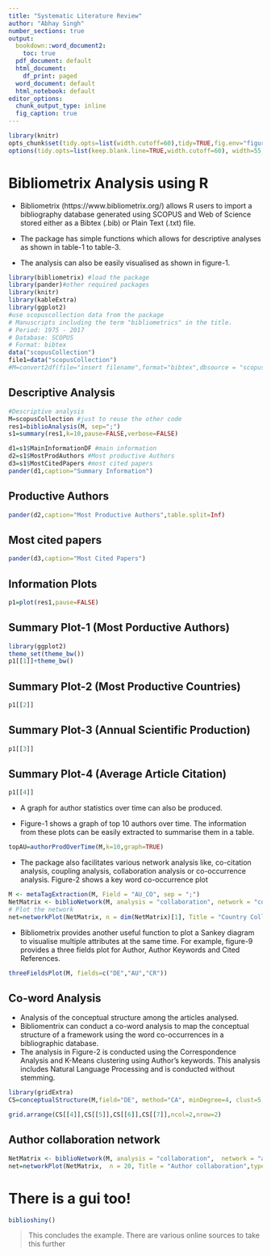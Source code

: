 ```yaml
---
title: "Systematic Literature Review"
author: "Abhay Singh"
number_sections: true
output:
  bookdown::word_document2:
    toc: true
  pdf_document: default
  html_document:
    df_print: paged
  word_document: default
  html_notebook: default
editor_options:
  chunk_output_type: inline
  fig_caption: true
---
```


```r
library(knitr)
opts_chunk$set(tidy.opts=list(width.cutoff=60),tidy=TRUE,fig.env="figure",message=FALSE,warning=FALSE)
options(tidy.opts=list(keep.blank.line=TRUE,width.cutoff=60), width=55,out.width='10cm',out.height='10cm',breaklines=TRUE,fig.widht=8,fig.height=8)
```


# Bibliometrix Analysis using R

* Bibliometrix (https://www.bibliometrix.org/) allows R users to import a bibliography database generated using SCOPUS and Web of Science stored either as a Bibtex (.bib) or Plain Text (.txt) file.

* The package has simple functions which allows for descriptive analyses as shown in table-1 to table-3.

* The analysis can also be easily visualised as shown in figure-1.

```r
library(bibliometrix) #load the package
library(pander)#other required packages
library(knitr)
library(kableExtra)
library(ggplot2)
#use scopuscollection data from the package
# Manuscripts including the term "bibliometrics" in the title.
# Period: 1975 - 2017
# Database: SCOPUS
# Format: bibtex
data("scopusCollection")
file1=data("scopusCollection")
#M=convert2df(file="insert filename",format="bibtex",dbsource = "scopus")#convert the data to data frame
```
## Descriptive Analysis

```r
#Descriptive analysis 
M=scopusCollection #just to reuse the other code
res1=biblioAnalysis(M, sep=";")
s1=summary(res1,k=10,pause=FALSE,verbose=FALSE)

d1=s1$MainInformationDF #main information 
d2=s1$MostProdAuthors #Most productive Authors 
d3=s1$MostCitedPapers #most cited papers 
pander(d1,caption="Summary Information") 
```

## Productive Authors

```r
pander(d2,caption="Most Productive Authors",table.split=Inf) 

```


## Most cited papers

```r
pander(d3,caption="Most Cited Papers") 

```

## Information Plots

```r
p1=plot(res1,pause=FALSE)
```
## Summary Plot-1 (Most Porductive Authors)

```r
library(ggplot2)
theme_set(theme_bw())
p1[[1]]+theme_bw()
```
## Summary Plot-2 (Most Productive Countries)

```r
p1[[2]]
```

## Summary Plot-3 (Annual Scientific Production)

```r
p1[[3]]
```
## Summary Plot-4 (Average Article Citation)

```r
p1[[4]]
```
* A graph for author statistics over time can also be produced.

* Figure-1 shows a graph of top 10 authors over time. The information from these plots can be easily extracted to summarise them in a table.

```r
topAU=authorProdOverTime(M,k=10,graph=TRUE)

```

* The package also facilitates various network analysis like, co-citation analysis, coupling analysis, collaboration analysis or co-occurrence analysis. Figure-2 shows a key word co-occurrence plot
```r

M <- metaTagExtraction(M, Field = "AU_CO", sep = ";") 
NetMatrix <- biblioNetwork(M, analysis = "collaboration", network = "countries", sep = ";")
# Plot the network 
net=networkPlot(NetMatrix, n = dim(NetMatrix)[1], Title = "Country Collaboration", type = "circle", size=TRUE, remove.multiple=FALSE,labelsize=0.7,cluster="none")
```

* Bibliometrix provides another useful function to plot a Sankey diagram to visualise multiple attributes at the same time. For example, figure-9 provides a three fields plot for Author, Author Keywords and Cited References.

```r
threeFieldsPlot(M, fields=c("DE","AU","CR")) 

```

## Co-word Analysis

* Analysis of the conceptual structure among the articles analysed. 
* Bibliomentrix can conduct a co-word analysis to map the conceptual structure of a framework using the word co-occurrences in a bibliographic database. 
* The analysis in Figure-2 is conducted using the Correspondence Analysis and K-Means clustering using Author's keywords. This analysis includes Natural Language Processing and is conducted without stemming.

```r
library(gridExtra)
CS=conceptualStructure(M,field="DE", method="CA", minDegree=4, clust=5, stemming=FALSE, labelsize=10, documents=10,graph=FALSE) 

grid.arrange(CS[[4]],CS[[5]],CS[[6]],CS[[7]],ncol=2,nrow=2)

```

## Author collaboration network

```r
NetMatrix <- biblioNetwork(M, analysis = "collaboration",  network = "authors", sep = ";")
net=networkPlot(NetMatrix,  n = 20, Title = "Author collaboration",type = "auto", size=10,size.cex=T,edgesize = 3,labelsize=0.6)
```


# There is a gui too!

```r
biblioshiny()
```


> This concludes the example. There are various online sources to take this further


